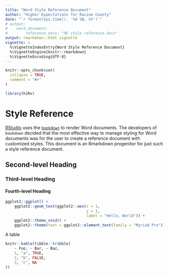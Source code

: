 ```yaml
---
title: "Word Style Reference Document"
author: "Higher Expectations for Racine County"
date: "`r format(Sys.time(), '%d %B, %Y')`"
# output:
#    word_document:
#        reference_docx: "HE style reference.docx"
output: rmarkdown::html_vignette
vignette: >
  %\VignetteIndexEntry{Word Style Reference Document}
  %\VignetteEngine{knitr::rmarkdown}
  %\VignetteEncoding{UTF-8}
---
```


```r
knitr::opts_chunk$set(
  collapse = TRUE,
  comment = "#>"
)
```

```r
library(hiRx)
```

# Style Reference

[RStudio](https://rstudio.com) uses the [`bookdown`](https://bookdown.org) to render Word documents.
The developers of `bookdown` decided that the most effective way to manage styling for Word documents was for the user to create a reference document with customized styles.
This document is an Rmarkdown progenitor for just such a style reference document.

## Second-level Heading

### Third-level Heading

#### Fourth-level Heading

```r

ggplot2::ggplot() +
    ggplot2::geom_text(ggplot2::aes(x = 1,
                                    y = 1,
                                    label = "Hello, World")) +
    ggplot2::theme_void() +
    ggplot2::theme(text = ggplot2::element_text(family = "Myriad Pro"))

```

A table

```r

knitr::kable(tibble::tribble(
    ~ Foo, ~ Bar, ~ Baz,
    1, "a", TRUE,
    2, "b", FALSE,
    3, "c", NA
))

```
